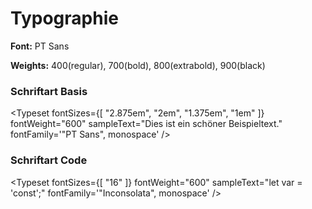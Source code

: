 
<Meta title="System/Basis/Typografie" />


# Typographie

**Font:** PT Sans

**Weights:** 400(regular), 700(bold), 800(extrabold), 900(black)

### Schriftart Basis 

<Typeset
    fontSizes={[ "2.875em", "2em", "1.375em", "1em" ]}
    fontWeight="600"
    sampleText="Dies ist ein schöner Beispieltext."
    fontFamily='"PT Sans", monospace'
 />

 ### Schriftart Code 

 <Typeset
    fontSizes={[ "16" ]}
    fontWeight="600"
    sampleText="let var = 'const';"
    fontFamily='"Inconsolata", monospace'
 />